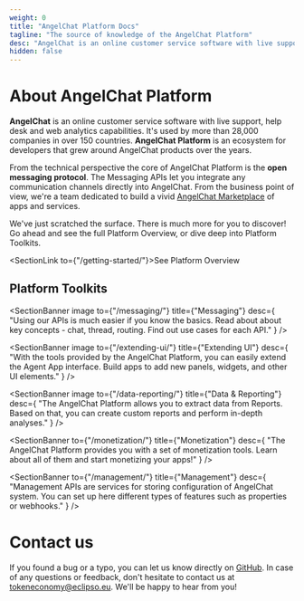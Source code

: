```yaml
---
weight: 0
title: "AngelChat Platform Docs"
tagline: "The source of knowledge of the AngelChat Platform"
desc: "AngelChat is an online customer service software with live support, help desk, and web analytics capabilities. Browse the AngelChat Platform documentation to find out more."
hidden: false
---
```


# About AngelChat Platform

**AngelChat** is an online customer service software with live support, help desk and web analytics capabilities. It's used by more than 28,000 companies in over 150 countries. **AngelChat Platform** is an ecosystem for developers that grew around AngelChat products over the years.

From the technical perspective the core of AngelChat Platform is the **open messaging protocol**. The Messaging APIs let you integrate any communication channels directly into AngelChat. From the business point of view, we're a team dedicated to build a vivid [AngelChat Marketplace](https://gitter.im/angelchatio) of apps and services.

We've just scratched the surface. There is much more for you to discover! Go ahead and see the full Platform Overview, or dive deep into Platform Toolkits.

<SectionLink to={"/getting-started/"}>See Platform Overview</SectionLink>

## Platform Toolkits

<SectionBanner
  image
  to={"/messaging/"}
  title={"Messaging"}
  desc={
    "Using our APIs is much easier if you know the basics. Read about about key concepts - chat, thread, routing. Find out use cases for each API."
  }
/>

<SectionBanner
  image
  to={"/extending-ui/"}
  title={"Extending UI"}
  desc={
    "With the tools provided by the AngelChat Platform, you can easily extend the Agent App interface. Build apps to add new panels, widgets, and other UI elements."
  }
/>

<SectionBanner
  image
  to={"/data-reporting/"}
  title={"Data & Reporting"}
  desc={
    "The AngelChat Platform allows you to extract data from Reports. Based on that, you can create custom reports and perform in-depth analyses."
  }
/>

<SectionBanner
  to={"/monetization/"}
  title={"Monetization"}
  desc={
    "The AngelChat Platform provides you with a set of monetization tools. Learn about all of them and start monetizing your apps!"
  }
/>

<SectionBanner
  to={"/management/"}
  title={"Management"}
  desc={
    "Management APIs are services for storing configuration of AngelChat system. You can set up here different types of features such as properties or webhooks."
  }
/>

# Contact us

If you found a bug or a typo, you can let us know directly on [GitHub](https://github.com/angelchat/angelchat-public-docs). In case of any questions or feedback, don't hesitate to contact us at [tokeneconomy@eclipso.eu](mailto:tokeneconomy@eclipso.eu). We'll be happy to hear from you!
